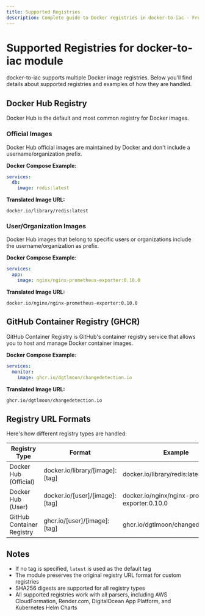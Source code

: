 ```yaml
---
title: Supported Registries
description: Complete guide to Docker registries in docker-to-iac - From official Docker Hub images to GHCR, learn supported formats with practical examples.
---
```


# Supported Registries for docker-to-iac module

docker-to-iac supports multiple Docker image registries. Below you'll find details about supported registries and examples of how they are handled.

## Docker Hub Registry

Docker Hub is the default and most common registry for Docker images.

### Official Images

Docker Hub official images are maintained by Docker and don't include a username/organization prefix.

**Docker Compose Example:**

```yaml
services: 
  db: 
    image: redis:latest
```

**Translated Image URL:**

```text
docker.io/library/redis:latest 
```

### User/Organization Images

Docker Hub images that belong to specific users or organizations include the username/organization as prefix.

**Docker Compose Example:**

```yaml
services: 
  app: 
    image: nginx/nginx-prometheus-exporter:0.10.0
```

**Translated Image URL:**

```text
docker.io/nginx/nginx-prometheus-exporter:0.10.0
```

## GitHub Container Registry (GHCR)

GitHub Container Registry is GitHub's container registry service that allows you to host and manage Docker container images.

**Docker Compose Example:**

```yaml
services:
  monitor: 
    image: ghcr.io/dgtlmoon/changedetection.io
```

**Translated Image URL:**

```text
ghcr.io/dgtlmoon/changedetection.io
```

## Registry URL Formats

Here's how different registry types are handled:

| Registry Type | Format | Example |
|--------------|--------|---------|
| Docker Hub (Official) | docker.io/library/[image]:[tag] | docker.io/library/redis:latest |
| Docker Hub (User) | docker.io/[user]/[image]:[tag] | docker.io/nginx/nginx-prometheus-exporter:0.10.0 |
| GitHub Container Registry | ghcr.io/[user]/[image]:[tag] | ghcr.io/dgtlmoon/changedetection.io |

## Notes

- If no tag is specified, `latest` is used as the default tag
- The module preserves the original registry URL format for custom registries
- SHA256 digests are supported for all registry types
- All supported registries work with all parsers, including AWS CloudFormation, Render.com, DigitalOcean App Platform, and Kubernetes Helm Charts
